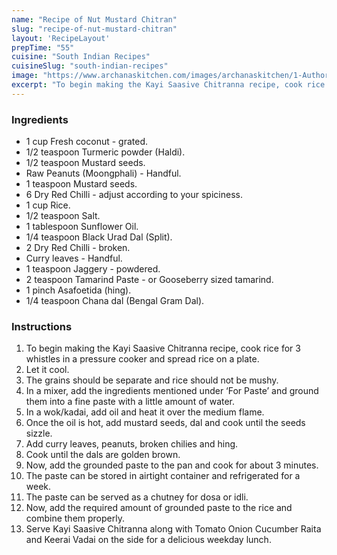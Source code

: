 ---
name: "Recipe of Nut Mustard Chitran"
slug: "recipe-of-nut-mustard-chitran"
layout: 'RecipeLayout'
prepTime: "55"
cuisine: "South Indian Recipes"
cuisineSlug: "south-indian-recipes"
image: "https://www.archanaskitchen.com/images/archanaskitchen/1-Author/Karthika_Gopalakrishnan/Kayi_Saasive_Chitranna.jpg"
excerpt: "To begin making the Kayi Saasive Chitranna recipe, cook rice for 3 whistles in a pressure cooker and spread rice on a plate"
---

### Ingredients

- 1 cup Fresh coconut - grated.
- 1/2 teaspoon Turmeric powder (Haldi).
- 1/2 teaspoon Mustard seeds.
- Raw Peanuts (Moongphali) - Handful.
- 1 teaspoon Mustard seeds.
- 6 Dry Red Chilli - adjust according to your spiciness.
- 1 cup Rice.
- 1/2 teaspoon Salt.
- 1 tablespoon Sunflower Oil.
- 1/4 teaspoon Black Urad Dal (Split).
- 2 Dry Red Chilli - broken.
- Curry leaves - Handful.
- 1 teaspoon Jaggery - powdered.
- 2 teaspoon Tamarind Paste - or Gooseberry sized tamarind.
- 1 pinch Asafoetida (hing).
- 1/4 teaspoon Chana dal (Bengal Gram Dal).

### Instructions

1. To begin making the Kayi Saasive Chitranna recipe, cook rice for 3 whistles in a pressure cooker and spread rice on a plate.
1. Let it cool.
1. The grains should be separate and rice should not be mushy.
1. In a mixer, add the ingredients mentioned under ‘For Paste’ and ground them into a fine paste with a little amount of water.
1. In a wok/kadai, add oil and heat it over the medium flame.
1. Once the oil is hot, add mustard seeds, dal and cook until the seeds sizzle.
1. Add curry leaves, peanuts, broken chilies and hing.
1. Cook until the dals are golden brown.
1. Now, add the grounded paste to the pan and cook for about 3 minutes.
1. The paste can be stored in airtight container and refrigerated for a week.
1. The paste can be served as a chutney for dosa or idli.
1. Now, add the required amount of grounded paste to the rice and combine them properly.
1. Serve Kayi Saasive Chitranna along with Tomato Onion Cucumber Raita and Keerai Vadai on the side for a delicious weekday lunch.
